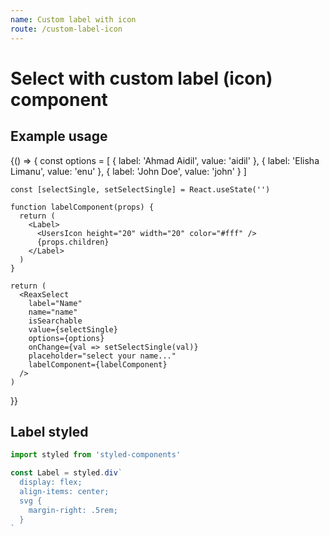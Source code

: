 ```yaml
---
name: Custom label with icon
route: /custom-label-icon
---
```


# Select with custom label (icon) component

## Example usage
<Playground>
  {() => {
    const options = [
      { label: 'Ahmad Aidil', value: 'aidil' },
      { label: 'Elisha Limanu', value: 'enu' },
      { label: 'John Doe', value: 'john' }
    ]

    const [selectSingle, setSelectSingle] = React.useState('')

    function labelComponent(props) {
      return (
        <Label>
          <UsersIcon height="20" width="20" color="#fff" />
          {props.children}
        </Label>
      )
    }

    return (
      <ReaxSelect
        label="Name"
        name="name"
        isSearchable
        value={selectSingle}
        options={options}
        onChange={val => setSelectSingle(val)}
        placeholder="select your name..."
        labelComponent={labelComponent}
      />
    )
  }}
</Playground>

## Label styled
```js
import styled from 'styled-components'

const Label = styled.div`
  display: flex;
  align-items: center;
  svg {
    margin-right: .5rem;
  }
`
```